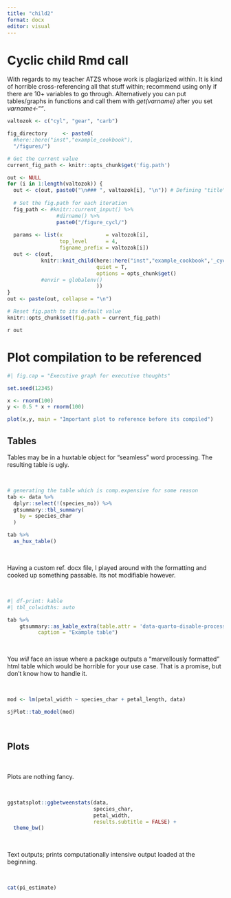 ```yaml
---
title: "child2"
format: docx
editor: visual
---
```



# Cyclic child Rmd call

With regards to my teacher ATZS whose work is plagiarized within. It is kind of horrible cross-referencing all that stuff within; recommend using only if there are 10+ variables to go through. Alternatively you can put tables/graphs in functions and call them with *get(varname)* after you set *varname<-""*.

```r
valtozok <- c("cyl", "gear", "carb")

fig_directory     <- paste0(
  #here::here("inst","example_cookbook"), 
  "/figures/")

# Get the current value
current_fig_path <- knitr::opts_chunk$get('fig.path')

out <- NULL
for (i in 1:length(valtozok)) {
  out <- c(out, paste0("\n### ", valtozok[i], "\n")) # Defining "title"
  
  # Set the fig.path for each iteration
  fig_path <- #knitr::current_input() %>% 
                #dirname() %>%
                paste0("/figure_cycl/")
  
  params <- list(x              = valtozok[i],
                 top_level      = 4,
                 figname_prefix = valtozok[i])
  out <- c(out,
           knitr::knit_child(here::here("inst","example_cookbook",'_cyclic_chap2.Rmd'),
                             quiet = T,
                             options = opts_chunk$get() 
           #envir = globalenv()
                             ))
}
out <- paste(out, collapse = "\n")

# Reset fig.path to its default value
knitr::opts_chunk$set(fig.path = current_fig_path)


```


<!---
Inserting the de-facto-honest-to-god output of the cyclic child .rmd call.
'Out' is the tex(?) output of the child .rmd file
--->

`r out`

# Plot compilation to be referenced

```r
#| fig.cap = "Executive graph for executive thoughts"

set.seed(12345)

x <- rnorm(100)
y <- 0.5 * x + rnorm(100)

plot(x,y, main = "Important plot to reference before its compiled")

```


## Tables

Tables may be in a huxtable object for "seamless" word processing. The resulting table is ugly.

 \

```r

# generating the table which is comp.expensive for some reason
tab <- data %>%
  dplyr::select(!(species_no)) %>%
  gtsummary::tbl_summary(
    by = species_char
  )

tab %>%
  as_hux_table()

```

 \

Having a custom ref. docx file, I played around with the formatting and cooked up something passable. Its not modifiable however.

 \

```r
#| df-print: kable
#| tbl_colwidths: auto

tab %>%
    gtsummary::as_kable_extra(table.attr = 'data-quarto-disable-processing="true"',
          caption = "Example table") 


```

 \

You *will* face an issue where a package outputs a "marvellously formatted" html table which would be horrible for your use case. That is a promise, but don't know how to handle it.

 \

```r

mod <- lm(petal_width ~ species_char + petal_length, data)

sjPlot::tab_model(mod)


```

 \

## Plots

 \

Plots are nothing fancy.

 \

```r

ggstatsplot::ggbetweenstats(data, 
                            species_char,
                            petal_width,
                            results.subtitle = FALSE) +
  theme_bw()

```

 \

Text outputs; prints computationally intensive output loaded at the beginning.

 \

```r

cat(pi_estimate)

```



